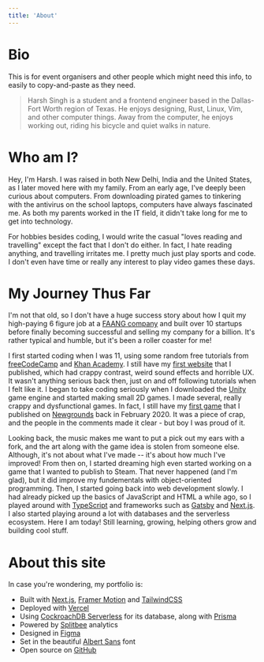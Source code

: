 ```yaml
---
title: 'About'
---
```


# Bio

This is for event organisers and other people which might need this info, to easily to copy-and-paste as they need.

>  Harsh Singh is a student and a frontend engineer based in the Dallas-Fort Worth region of Texas. He enjoys designing, Rust, Linux, Vim, and other computer things. Away from the computer, he enjoys working out, riding his bicycle and quiet walks in nature.

<Copy text="Harsh Singh is a student and a frontend engineer based in the Dallas-Fort Worth region of Texas. He enjoys designing, Rust, Linux, Vim, and other computer things. Away from the computer, he enjoys working out, riding his bicycle and quiet walks in nature." />

<Download />

# Who am I?

Hey, I'm Harsh. I was raised in both New Delhi, India and the United States, as I later moved here with my family. From an early age, I've deeply been curious about computers. From downloading pirated games to tinkering with the antivirus on the school laptops, computers have always fascinated me. As both my parents worked in the IT field, it didn't take long for me to get into technology.

For hobbies besides coding, I would write the casual "loves reading and travelling" except the fact that I don't do either. In fact, I hate reading anything, and travelling irritates me. I pretty much just play sports and code. I don't even have time or really any interest to play video games these days.

# My Journey Thus Far

I'm not that old, so I don't have a huge success story about how I quit my high-paying 6 figure job at a [FAANG company](https://news.ycombinator.com/item?id=28221821) and built over 10 startups before finally becoming successful and selling my company for a billion. It's rather typical and humble, but it's been a roller coaster for me!

I first started coding when I was 11, using some random free tutorials from [freeCodeCamp](https://freecodecamp.org) and [Khan Academy](https://khanacademy.org). I still have my [first website](https://awesome-johnson-d8cdac.netlify.app/) that I published, which had crappy contrast, weird sound effects and horrible UX. It wasn't anything serious back then, just on and off following tutorials when I felt like it. I began to take coding seriously when I downloaded the [Unity](https://unity.com/) game engine and started making small 2D games. I made several, really crappy and dysfunctional games. In fact, I still have my [first game](https://www.newgrounds.com/portal/view/748411) that I published on [Newgrounds](https://newgrounds.com) back in February 2020. It was a piece of crap, and the people in the comments made it clear - but boy I was proud of it.

Looking back, the music makes me want to put a pick out my ears with a fork, and the art along with the game idea is stolen from someone else. Although, it's not about what I've made -- it's about how much I've improved! From then on, I started dreaming high even started working on a game that I wanted to publish to Steam. That never happened (and I'm glad), but it did improve my fundementals with object-oriented programming. Then, I started going back into web development slowly. I had already picked up the basics of JavaScript and HTML a while ago, so I played around with [TypeScript](https://typescriptlang.org) and frameworks such as [Gatsby](https://gatsbyjs.com) and [Next.js](https://nextjs.org). I also started playing around a lot with databases and the serverless ecosystem. Here I am today! Still learning, growing, helping others grow and building cool stuff.

# About this site

In case you're wondering, my portfolio is:

- Built with [Next.js](https://nextjs.org), [Framer Motion](https://framer.com/motion) and [TailwindCSS](https://tailwindcss.com)
- Deployed with [Vercel](https://vercel.com)
- Using [CockroachDB Serverless](https://www.cockroachlabs.com/lp/serverless/) for its database, along with [Prisma](https://prisma.io)
- Powered by [Splitbee](https://splitbee.io/) analytics
- Designed in [Figma](https://figma.com)
- Set in the beautiful [Albert Sans](https://github.com/usted/Albert-Sans) font
- Open source on [GitHub](https://github.com/harshhhdev/hxrsh.in)

